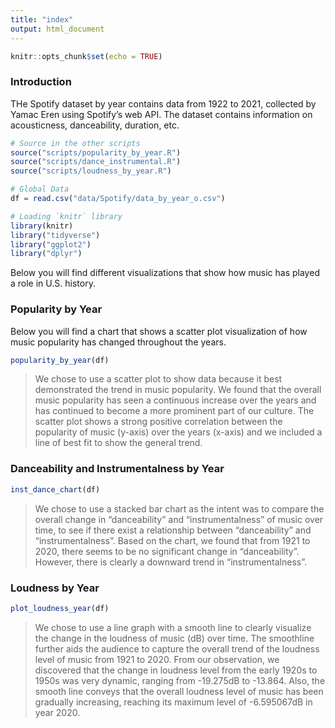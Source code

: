 ```yaml
---
title: "index"
output: html_document
---
```


```r
knitr::opts_chunk$set(echo = TRUE)
```

### Introduction
THe Spotify dataset by year contains data from 1922 to 2021, collected by Yamac Eren using Spotify's web API. The dataset contains information on acousticness, danceability, duration, etc.

```r
# Source in the other scripts
source("scripts/popularity_by_year.R")
source("scripts/dance_instrumental.R")
source("scripts/loudness_by_year.R")

# Global Data
df = read.csv("data/Spotify/data_by_year_o.csv")

# Loading `knitr` library
library(knitr)
library("tidyverse")
library("ggplot2")
library("dplyr")

```
Below you will find different visualizations that show how music has played a role in U.S. history.

### Popularity by Year

Below you will find a chart that shows a scatter plot visualization of how 
music popularity has changed throughout the years. 

```r
popularity_by_year(df)
```

>We chose to use a scatter plot to show data because it best demonstrated the 
trend in music popularity. We found that the overall music popularity has seen 
a continuous increase over the years and has continued to become a more 
prominent part of our culture. The scatter plot shows a strong positive 
correlation between the popularity of music (y-axis) over the years (x-axis) 
and we included a line of best fit to show the general trend. 

### Danceability and Instrumentalness by Year

```r
inst_dance_chart(df)
```

>We chose to use a stacked bar chart as the intent was to compare the overall change in "danceability" and "instrumentalness" of music over time, to see if there exist a relationship between "danceability" and "instrumentalness". Based on the chart, we found that from 1921 to 2020, there seems to be no significant change in "danceability". However, there is clearly a downward trend in "instrumentalness".

### Loudness by Year

```r
plot_loudness_year(df)
```

>We chose to use a line graph with a smooth line to clearly visualize the change
in the loudness of music (dB) over time. The smoothline further aids the audience
to capture the overall trend of the loudness level of music from 1921 to 2020.
From our observation, we discovered that the change in loudness level from the early
1920s to 1950s was very dynamic, ranging from -19.275dB to -13.864. Also, the smooth
line conveys that the overall loudness level of music has been gradually increasing,
reaching its maximum level of -6.595067dB  in year 2020.